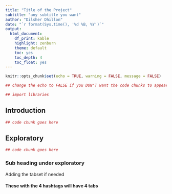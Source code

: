 ```yaml
---
title: "Title of the Project"
subtitle: "any subtitle you want"  
author: "Dilsher Dhillon"
date: "`r format(Sys.time(), '%d %B, %Y')`"
output:
  html_document: 
    df_print: kable
    highlight: zenburn  
    theme: default 
    toc: yes
    toc_depth: 4
    toc_float: yes
---
```


<style type="text/css">
#TOC {
  color: red; 
}

</style>

<style>
.list-group-item.active, .list-group-item.active:focus, .list-group-item.active:hover {
    background-color: #FFC300;
}
</style>


<style> 
a:hover, a:focus{
color: red;
}
</style>


<style>  
.nav-tabs > li.active >a, .nav-tabs > li.active > a:hover, .nav-tabs > li.active > a:focus {
color: red;
}

a{
color: red;
}
</style>



```r
knitr::opts_chunk$set(echo = TRUE, warning = FALSE, message = FALSE)  

## change the echo to FALSE if you DON'T want the code chunks to appear in your output document  
```



```r
## import libraries  
```

## Introduction   

```r
## code chunk goes here  
```


## Exploratory    

```r
## code chunk goes here    
```



### Sub heading under exploratory  {.tabset}
Adding the tabset if needed 

####  These with the 4 hashtags will have 4 tabs   















